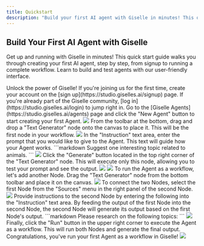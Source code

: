 ```yaml
---
title: Quickstart
description: "Build your first AI agent with Giselle in minutes! This quick start guide covers signup to running a workflow."
---
```


## Build Your First AI Agent with Giselle

Get up and running with Giselle in minutes! This quick start guide walks you through creating your first AI agent, step by step, from signup to running a complete workflow. Learn to build and test agents with our user-friendly interface.

<Steps>
  <Step title="Sign Up">
    Unlock the power of Giselle! If you're joining us for the first time, create your account on the [sign up](https://studio.giselles.ai/signup) page. If
    you're already part of the Giselle community, [log in](https://studio.giselles.ai/login) to jump right in.
  </Step>
  <Step title="Build an Agent">
    <AccordionGroup>
      <Accordion title="Create an Agent" defaultOpen={true}>
        Go to the [Giselle Agents](https://studio.giselles.ai/agents) page and click the "New Agent" button to start creating your first Agent.
        <Frame>
          <img src="/images/quickstart/new-agent.png" />
        </Frame>
      </Accordion>
      <Accordion title="Place a Node" defaultOpen={true}>
        From the toolbar at the bottom, drag and drop a "Text Generator" node onto the canvas to place it. This will be the first node in your workflow.
        <Frame>
          <img src="/images/quickstart/place-text-generator.png" />
        </Frame>
      </Accordion>
      <Accordion title="Give Instructions to Your Agent" defaultOpen={true}>
        In the "Instruction" text area, enter the prompt that you would like to give to the Agent. This text will guide how your Agent works.
        ```markdown
        Suggest one interesting topic related to animals.
        ```
        <Frame>
          <img src="/images/quickstart/give-instructions-to-your-agent.png" />
        </Frame>
      </Accordion>
      <Accordion title="Test Out Your Agent" defaultOpen={true}>
        Click the "Generate" button located in the top right corner of the "Text Generator" node. This will execute only this node, allowing you to test your prompt and see the output.
        <Frame>
          <img src="/images/quickstart/run-a-test-drive-of-your-agent.png" />
        </Frame>
        <Frame>
          <img src="/images/quickstart/run-a-test-drive-of-your-agent-result.png" />
        </Frame>
      </Accordion>
    </AccordionGroup>
  </Step>
  <Step title="Run the Agent as a Workflow">
    <AccordionGroup>
      <Accordion title="Add Another Node" defaultOpen={true}>
        To run the Agent as a workflow, let's add another Node. Drag the "Text Generator" node from the bottom toolbar and place it on the canvas.
        <Frame>
          <img src="/images/quickstart/add-another-node.png" />
        </Frame>
      </Accordion>
      <Accordion title="Connect the Nodes" defaultOpen={true}>
        To connect the two Nodes, select the first Node from the "Sources" menu in the right panel of the second Node.
        <Frame>
          <img src="/images/quickstart/connect-the-nodes.png" />
        </Frame>
      </Accordion>
      <Accordion title="Give Instructions to the Second Node" defaultOpen={true}>
        Provide instructions to the second Node by entering the following into the "Instruction" text area. By feeding the output of the first Node into the second Node, the second Node will generate its output based on the first Node's output.
        ```markdown
        Please research on the following topics:
        ```
        <Frame>
          <img src="/images/quickstart/give-instructions-to-the-second-node.png" />
        </Frame>
      </Accordion>
      <Accordion title="Run Your Agent" defaultOpen={true}>
        Finally, click the "Run" button in the upper right corner to execute the Agent as a workflow. This will run both Nodes and generate the final output. Congratulations, you've run your first Agent as a workflow in Giselle!
        <Frame>
          <img src="/images/quickstart/run-the-agent-as-a-workflow.png" />
        </Frame>
      </Accordion>
    </AccordionGroup>
  </Step>
</Steps>